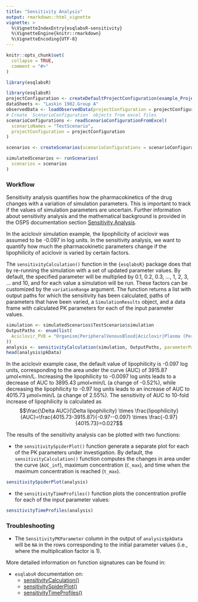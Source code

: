 ```yaml
---
title: "Sensitivity Analysis"
output: rmarkdown::html_vignette
vignette: >
  %\VignetteIndexEntry{esqlabsR-sensitivity}
  %\VignetteEngine{knitr::rmarkdown}
  %\VignetteEncoding{UTF-8}
---
```


```r
knitr::opts_chunk$set(
  collapse = TRUE,
  comment = "#>"
)
```

```r
library(esqlabsR)
```

```r
library(esqlabsR)
projectConfiguration <- createDefaultProjectConfiguration(example_ProjectConfiguration())
dataSheets <- "Laskin 1982.Group A"
observedData <- loadObservedData(projectConfiguration = projectConfiguration, sheets = dataSheets)
# Create `ScenarioConfiguration` objects from excel files
scenarioConfigurations <- readScenarioConfigurationFromExcel(
  scenarioNames = "TestScenario",
  projectConfiguration = projectConfiguration
)

scenarios <- createScenarios(scenarioConfigurations = scenarioConfigurations)

simulatedScenarios <- runScenarios(
  scenarios = scenarios
)
```

### Workflow

Sensitivity analysis quantifies how the pharmacokinetics of the drug changes 
with a variation of simulation parameters. This is important to track if the 
values of simulation parameters are uncertain. Further information about sensitivity 
analysis and the mathematical background is provided in the OSPS documentation 
section [Sensitivity Analysis](https://docs.open-systems-pharmacology.org/shared-tools-and-example-workflows/sensitivity-analysis).

In the aciclovir simulation example, the lipophilicity of aciclovir was assumed to be -0.097 in log units. In the sensitivity analysis, we want to quantify how much the pharmacokinetic parameters change if the lipophilicity of aciclovir is varied by certain factors.

The `sensitivityCalculation()` function in the `{esqlabsR}` package does that by re-running the simulation with a set of updated parameter values. By default, the specified parameter will be multiplied by 0.1, 0.2, 0.3, ..., 1, 2, 3, ... and 10, and for each value a simulation will be run. These factors can be customized by the `variationRange` argument. The function returns a list with output paths for which the sensitivity has been calculated, paths of parameters that 
have been varied, a `SimulationResults` object, and a data frame with calculated 
PK parameters for each of the input parameter values.

```r
simulation <- simulatedScenarios$TestScenario$simulation
OutputPaths <- enum(list(
  Aciclovir_PVB = "Organism|PeripheralVenousBlood|Aciclovir|Plasma (Peripheral Venous Blood)"
))
analysis <- sensitivityCalculation(simulation, OutputPaths, parameterPaths = "Aciclovir|Lipophilicity")
head(analysis$pkData)
```

In the aciclovir example case, the default value of lipophilicity is -0.097 log units, corresponding to the area under the curve (AUC) of 3915.87 µmol×min/L. Increasing the lipophilicity to -0.0097 log units leads to a decrease of AUC to 3895.43 µmol×min/L (a change of -0.52%), while decreasing the lipophilicity to -0.97 log units leads to an increase of AUC to 4015.73 µmol×min/L (a change of 2.55%). The sensitivity of AUC to 10-fold increase of lipophilicity 
is calculated as 
$$\frac{\Delta AUC}{\Delta lipophilicity} \times \frac{lipophilicity}{AUC}=\frac{4015.73-3915.87}{-0.97--0.097} \times \frac{-0.97}{4015.73}=0.027$$

The results of the sensitivity analysis can be plotted with two functions:

* the `sensitivitySpiderPlot()` function generate a separate plot for each of the PK parameters under investigation. By default, the `sensitivityCalculation()` function computes the changes in area under the curve (`AUC_inf`), maximum concentration (`C_max`), and time when the maximum concentration is reached (`t_max`).

```r
sensitivitySpiderPlot(analysis)
```

* the `sensitivityTimeProfiles()` function plots the concentration profile for each of the input parameter values:

```r
sensitivityTimeProfiles(analysis)
```

### Troubleshooting

* The `SensitivityPKParameter` column in the output of `analysis$pkData` will be `NA` in the rows corresponding to the initial parameter values 
(i.e., where the multiplication factor is 1).

More detailed information on function signatures can be found in:

* `esqlabsR` documentation on:
    * [sensitivityCalculation()](https://esqlabs.github.io/esqlabsR/reference/sensitivityCalculation.html)
    * [sensitivitySpiderPlot()](https://esqlabs.github.io/esqlabsR/reference/sensitivitySpiderPlot.html)
    * [sensitivityTimeProfiles()](https://esqlabs.github.io/esqlabsR/reference/sensitivityTimeProfiles.html)
